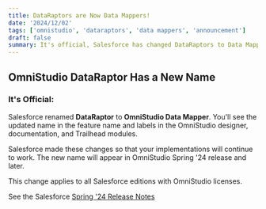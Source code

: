 ```yaml
---
title: DataRaptors are Now Data Mappers!
date: '2024/12/02'
tags: ['omnistudio', 'dataraptors', 'data mappers', 'announcement']
draft: false
summary: It's official, Salesforce has changed DataRaptors to Data Mappers.
---
```

## OmniStudio DataRaptor Has a New Name

### It's Official:

Salesforce renamed **DataRaptor** to **OmniStudio Data Mapper**. You'll see the updated name in the feature name and labels in the OmniStudio designer, documentation, and Trailhead modules. 

Salesforce made these changes so that your implementations will continue to work. The new name will appear in OmniStudio Spring '24 release and later.

This change applies to all Salesforce editions with OmniStudio licenses.

See the Salesforce [Spring '24 Release Notes](https://help.salesforce.com/s/articleView?id=release-notes.rn_omnistudio_dataraptor_new_name.htm&release=250&type=5)

